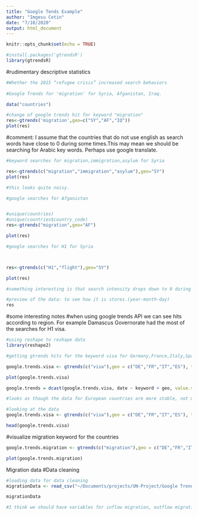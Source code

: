 ```yaml
---
title: "Google Tends Example"
author: "Imgesu Cetin"
date: "7/10/2020"
output: html_document
---
```


```r
knitr::opts_chunk$set(echo = TRUE)
```

```r
#install.packages('gtrendsR')
library(gtrendsR)

```

#rudimentary descriptive statistics
```r
#Whether the 2015 “refugee crisis” increased search behaviors
 
#Google Trends for 'migration' for Syria, Afganistan, Iraq. 

data("countries")

#change of google trends hit for keyword "migration"
res<-gtrends('migration',geo=c("SY","AF","IQ"))
plot(res)

```
#comment: I assume that the countries that do not use english as search words have close to 0 during some times.This may mean we should be searching for Arabic key words. Perhaps use google translate.


```r
#keyword searches for migration,immigration,asylum for Syria

res<-gtrends(c("migration","immigration","asylum"),geo="SY")
plot(res)

#this looks quite noisy.
```


```r
#google searches for Afganistan


#unique(countries)
#unique(countries$country_code)
res<-gtrends("migration",geo="AF")

plot(res)
```
```r
#google searches for H1 for Syria



res<-gtrends(c("H1","flight"),geo="SY")

plot(res)

#something interesting is that search intensity drops down to 0 during some times durinig the years...
```

```r
#preview of the data: to see how it is stores.(year-month-day) 
res
```

#some interesting notes
#when using google trends API we can see hits according to region. For example Damascus Governorate had the most of the searches for H1 visa. 



```r
#using reshape to reshape data
library(reshape2)

#getting gtrends hits for the keyword visa for Germany,France,Italy,Spain. for all times (20)

google.trends.visa <- gtrends(c("visa"),geo = c("DE","FR","IT","ES"), time = "all")

plot(google.trends.visa)

google.trends = dcast(google.trends.visa, date ~ keyword + geo, value.var = "hits")

#looks as though the data for European countries are more stable, not many 0's. I assume the countries where English is not prominently used have more lower hits of english migration key words. Prehaps we can use Arabic to see if this changes. 
```


```r
#looking at the data
google.trends.visa <- gtrends(c("visa"),geo = c("DE","FR","IT","ES"), time = "today+5-y")

head(google.trends.visa)
```

#visualize migration keyword for the countries
```r
google.trends.migration <- gtrends(c("migration"),geo = c("DE","FR","IT","ES"), time = "all")

plot(google.trends.migration)
```

Migration data
#Data cleaning
```r
#loading data for data cleaning
migrationData <- read_csv("~/Documents/projects/UN-Project/Google Trends Project/migrationData.csv")

migrationData

#I think we should have variables for inflow migration, outflow migration.Needs data cleaning. How should we structure the data that is best for our forecasting?
```
```r

```

